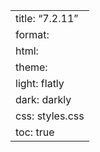 ---
title: "7.2.11"
format:
    html:
        theme:
            light: flatly
            dark: darkly
        css: styles.css
        toc: true
---
